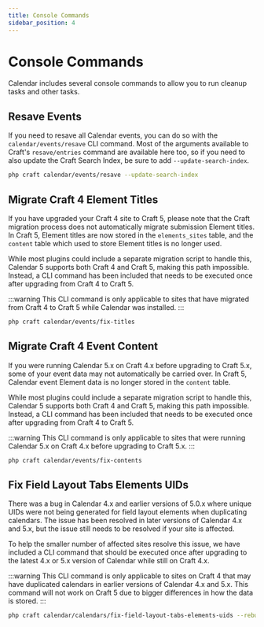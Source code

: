 ```yaml
---
title: Console Commands
sidebar_position: 4
---
```



# Console Commands

Calendar includes several console commands to allow you to run cleanup tasks and other tasks.

## Resave Events

If you need to resave all Calendar events, you can do so with the `calendar/events/resave` CLI command. Most of the arguments available to Craft's `resave/entries` command are available here too, so if you need to also update the Craft Search Index, be sure to add `--update-search-index`.

```sh command-line
php craft calendar/events/resave --update-search-index
```

## Migrate Craft 4 Element Titles<Badge type="feature" text="5.0.4+" />

If you have upgraded your Craft 4 site to Craft 5, please note that the Craft migration process does not automatically migrate submission Element titles. In Craft 5, Element titles are now stored in the `elements_sites` table, and the `content` table which used to store Element titles is no longer used.

While most plugins could include a separate migration script to handle this, Calendar 5 supports both Craft 4 and Craft 5, making this path impossible. Instead, a CLI command has been included that needs to be executed once after upgrading from Craft 4 to Craft 5.

:::warning
This CLI command is only applicable to sites that have migrated from Craft 4 to Craft 5 while Calendar was installed.
:::

```sh command-line
php craft calendar/events/fix-titles
```

## Migrate Craft 4 Event Content<Badge type="feature" text="5.0.15+" />

If you were running Calendar 5.x on Craft 4.x before upgrading to Craft 5.x, some of your event data may not automatically be carried over. In Craft 5, Calendar event Element data is no longer stored in the `content` table.

While most plugins could include a separate migration script to handle this, Calendar 5 supports both Craft 4 and Craft 5, making this path impossible. Instead, a CLI command has been included that needs to be executed once after upgrading from Craft 4 to Craft 5.

:::warning
This CLI command is only applicable to sites that were running Calendar 5.x on Craft 4.x before upgrading to Craft 5.x.
:::

```sh command-line
php craft calendar/events/fix-contents
```

## Fix Field Layout Tabs Elements UIDs<Badge type="feature" text="5.0.10+" />

There was a bug in Calendar 4.x and earlier versions of 5.0.x where unique UIDs were not being generated for field layout elements when duplicating calendars. The issue has been resolved in later versions of Calendar 4.x and 5.x, but the issue still needs to be resolved if your site is affected.

To help the smaller number of affected sites resolve this issue, we have included a CLI command that should be executed once after upgrading to the latest 4.x or 5.x version of Calendar while still on Craft 4.x.

:::warning
This CLI command is only applicable to sites on Craft 4 that may have duplicated calendars in earlier versions of Calendar 4.x and 5.x. This command will not work on Craft 5 due to bigger differences in how the data is stored.
:::

```sh command-line
php craft calendar/calendars/fix-field-layout-tabs-elements-uids --rebuildProjectConfig
```
